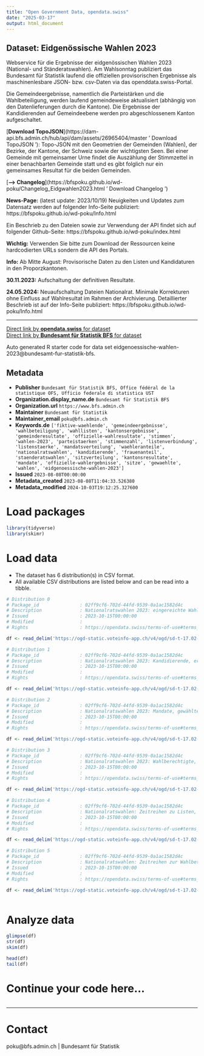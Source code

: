 ```yaml
---
title: "Open Government Data, opendata.swiss"
date: "2025-03-17"
output: html_document
---
```


## Dataset: Eidgenössische Wahlen 2023

Webservice für die Ergebnisse der eidgenössischen Wahlen 2023 (National- und Ständeratswahlen). Am Wahlsonntag publiziert das Bundesamt für Statistik laufend die offiziellen provisorischen Ergebnisse als maschinenlesbare JSON- bzw. csv-Daten via das openddata.swiss-Portal.

Die Gemeindeergebnisse, namentlich die Parteistärken und die Wahlbeteiligung, werden laufend gemeindeweise aktualisiert (abhängig von den Datenlieferungen durch die Kantone). Die Ergebnisse der Kandidierenden auf Gemeindeebene werden pro abgeschlossenem Kanton aufgeschaltet.

[__Download TopoJSON__](https://dam-api.bfs.admin.ch/hub/api/dam/assets/26965404/master ' Download TopoJSON '): Topo-JSON mit den Geometrien der Gemeinden (Wahlen), der Bezirke, der Kantone, der Schweiz sowie der wichtigsten Seen. Bei einer Gemeinde mit gemeinsamer Urne findet die Auszählung der Stimmzettel in einer benachbarten Gemeinde statt und es gibt folglich nur ein gemeinsames Resultat für die beiden Gemeinden.

[__--> Changelog__](https://bfspoku.github.io/wd-poku/Changelog_Eidgwahlen2023.html ' Download Changelog ')

__News-Page:__ (latest update: 2023/10/19) Neuigkeiten und Updates zum Datensatz werden auf folgender Info-Seite publiziert:
https://bfspoku.github.io/wd-poku/Info.html

Ein Beschrieb zu den Dateien sowie zur Verwendung der API findet sich auf folgender Github-Seite:
https://bfspoku.github.io/wd-poku/index.html

__Wichtig:__ Verwenden Sie bitte zum Download der Ressourcen keine hardcodierten URLs sondern die API des Portals.

__Info:__ Ab Mitte August: Provisorische Daten zu den Listen und Kandidaturen in den Proporzkantonen.

__30.11.2023:__ Aufschaltung der definitiven Resultate.

__24.05.2024:__ Neuaufschaltung Dateien Nationalrat. Minimale Korrekturen ohne Einfluss auf Wahlresultat im Rahmen der Archivierung. Detaillierter Beschrieb ist auf der Info-Seite publiziert:
https://bfspoku.github.io/wd-poku/Info.html

---

[Direct link by **opendata.swiss** for dataset](https://opendata.swiss/de/dataset/eidg-wahlen-2023)<br>
[Direct link by **Bundesamt für Statistik BFS** for dataset](https://www.bfs.admin.ch/bfs/de/home/statistiken/politik/wahlen.html)

Auto generated R starter code for data set eidgenoessische-wahlen-2023@bundesamt-fur-statistik-bfs.

## Metadata

- **Publisher** `Bundesamt für Statistik BFS, Office fédéral de la statistique OFS, Ufficio federale di statistica UST`
- **Organization.display_name.de** `Bundesamt für Statistik BFS`
- **Organization.url** `https://www.bfs.admin.ch`
- **Maintainer** `Bundesamt für Statistik`
- **Maintainer_email** `poku@bfs.admin.ch`
- **Keywords.de** `['fiktive-waehlende', 'gemeindeergebnisse', 'wahlbeteiligung', 'wahllisten', 'kantonsergebnisse', 'gemeinderesultate', 'offizielle-wahlresultate', 'stimmen', 'wahlen-2023', 'parteistaerken', 'stimmenzahl', 'listenverbindung', 'listenstaerke', 'mandatsverteilung', 'waehleranteile', 'nationalratswahlen', 'kandidierende', 'frauenanteil', 'staenderatswahlen', 'sitzverteilung', 'kantonsresultate', 'mandate', 'offizielle-wahlergebnisse', 'sitze', 'gewaehlte', 'wahlen', 'eidgenoessische-wahlen-2023']`
- **Issued** `2023-08-08T00:00:00`
- **Metadata_created** `2023-08-08T11:04:33.526380`
- **Metadata_modified** `2024-10-03T19:12:25.327600`


# Load packages

```r

library(tidyverse)
library(skimr)

```

# Load data

-   The dataset has 6 distribution(s) in CSV format.
-   All available CSV distributions are listed below and can be read into a tibble.

```r

# Distribution 0
# Package_id               : 02ff9cf6-702d-44fd-9539-0a1ac1582d4c
# Description              : Nationalratswahlen 2023: eingereichte Wahllisten, Listenverbindungen, erhaltene Stimmen, Listenstärke und Mandate (Kantone).
# Issued                   : 2023-10-15T00:00:00
# Modified                 : 
# Rights                   : https://opendata.swiss/terms-of-use#terms_by

df <- read_delim('https://ogd-static.voteinfo-app.ch/v4/ogd/sd-t-17.02-NRW2023-listen-appendix.csv')

# Distribution 1
# Package_id               : 02ff9cf6-702d-44fd-9539-0a1ac1582d4c
# Description              : Nationalratswahlen 2023: Kandidierende, erhaltene Stimmen und Status (gewählt/nicht gewählt) (Kantone, Gemeinden)
# Issued                   : 2023-10-15T00:00:00
# Modified                 : 
# Rights                   : https://opendata.swiss/terms-of-use#terms_by

df <- read_delim('https://ogd-static.voteinfo-app.ch/v4/ogd/sd-t-17.02-NRW2023-kandidierende-appendix.csv')

# Distribution 2
# Package_id               : 02ff9cf6-702d-44fd-9539-0a1ac1582d4c
# Description              : Nationalratswahlen 2023: Mandate, gewählte Frauen und Männer, Parteistärke sowie Veränderung zu den letzten Wahlen und stärkste Partei (Schweiz, Kantone, Gemeinden).
# Issued                   : 2023-10-15T00:00:00
# Modified                 : 
# Rights                   : https://opendata.swiss/terms-of-use#terms_by

df <- read_delim('https://ogd-static.voteinfo-app.ch/v4/ogd/sd-t-17.02-NRW2023-parteien-appendix.csv')

# Distribution 3
# Package_id               : 02ff9cf6-702d-44fd-9539-0a1ac1582d4c
# Description              : Nationalratswahlen 2023: Wahlberechtigte, Wählende, Wahlbeteiligung und Veränderung der Wahlbeteiligung (Schweiz, Kantone, Gemeinden).
# Issued                   : 2023-10-15T00:00:00
# Modified                 : 
# Rights                   : https://opendata.swiss/terms-of-use#terms_by

df <- read_delim('https://ogd-static.voteinfo-app.ch/v4/ogd/sd-t-17.02-NRW2023-wahlbeteiligung-appendix.csv')

# Distribution 4
# Package_id               : 02ff9cf6-702d-44fd-9539-0a1ac1582d4c
# Description              : Nationalratswahlen: Zeitreihen zu Listen, Kandidierenden, Parteistärken, Mandaten, gewählten Frauen und Männern, stärkste Partei (Schweiz, Kantone).
# Issued                   : 2023-10-15T00:00:00
# Modified                 : 
# Rights                   : https://opendata.swiss/terms-of-use#terms_by

df <- read_delim('https://ogd-static.voteinfo-app.ch/v4/ogd/sd-t-17.02-NRW2023-zeitreihen-parteien-appendix.csv')

# Distribution 5
# Package_id               : 02ff9cf6-702d-44fd-9539-0a1ac1582d4c
# Description              : Nationalratswahlen: Zeitreihen zur Wahlbeteiligung und zum Frauenanteil in % (Schweiz, Kantone).
# Issued                   : 2023-10-15T00:00:00
# Modified                 : 
# Rights                   : https://opendata.swiss/terms-of-use#terms_by

df <- read_delim('https://ogd-static.voteinfo-app.ch/v4/ogd/sd-t-17.02-NRW2023-zeitreihen-frauen-beteiligung-appendix.csv')



```

# Analyze data

```r

glimpse(df)
str(df)
skim(df)

head(df)
tail(df)

```

# Continue your code here...

```r

```

------------------------------------------------------------------------

# Contact

poku@bfs.admin.ch | Bundesamt für Statistik
